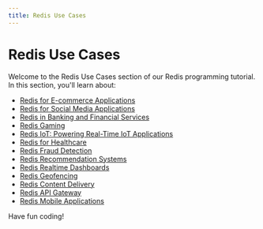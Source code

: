 ```yaml
---
title: Redis Use Cases
---
```


# Redis Use Cases

Welcome to the Redis Use Cases section of our Redis programming tutorial. In this section, you'll learn about:

- [Redis for E-commerce Applications](./0-redis-e-commerce.mdx)
- [Redis for Social Media Applications](./1-redis-social-media.mdx)
- [Redis in Banking and Financial Services](./2-redis-banking.mdx)
- [Redis Gaming](./3-redis-gaming.mdx)
- [Redis IoT: Powering Real-Time IoT Applications](./4-redis-iot.mdx)
- [Redis for Healthcare](./5-redis-healthcare.mdx)
- [Redis Fraud Detection](./6-redis-fraud-detection.mdx)
- [Redis Recommendation Systems](./7-redis-recommendation-systems.mdx)
- [Redis Realtime Dashboards](./8-redis-realtime-dashboards.mdx)
- [Redis Geofencing](./9-redis-geofencing.mdx)
- [Redis Content Delivery](./10-redis-content-delivery.mdx)
- [Redis API Gateway](./11-redis-api-gateway.mdx)
- [Redis Mobile Applications](./12-redis-mobile-applications.mdx)

Have fun coding!